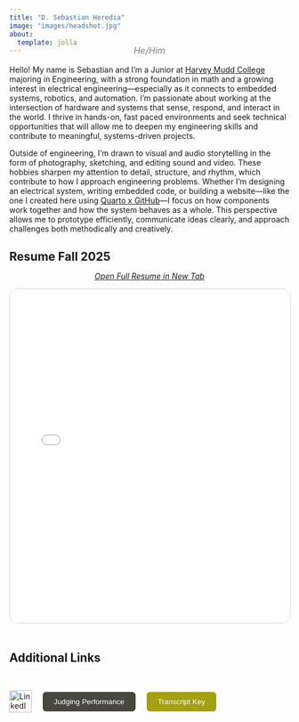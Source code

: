 ```yaml
---
title: "D. Sebastian Heredia"
image: "images/headshot.jpg"
about:
  template: jolla
---
```


<p style="text-align: center; font-size: 1rem; color: gray; margin-top: -2rem; margin-bottom: 1rem;">
  *He/Him*
</p>

<p class="justified-indent"> 
    Hello! My name is Sebastian and I’m a Junior at [Harvey Mudd College](https://www.hmc.edu) majoring in Engineering, with a strong foundation in math and a growing 
    interest in electrical engineering—especially as it connects to embedded systems, robotics, and automation. 
    I’m passionate about working at the intersection of hardware and systems that sense, respond, and interact 
    in the world. I thrive in hands-on, fast paced environments and seek technical opportunities that will allow 
    me to deepen my engineering skills and contribute to meaningful, systems-driven projects.
</p>

<p class="justified-indent"> 
    Outside of engineering, I’m drawn to visual and audio storytelling in the form of photography, sketching, and editing 
    sound and video. These hobbies sharpen my attention to detail, structure, and rhythm, which contribute to 
    how I approach engineering problems. Whether I’m designing an electrical system, writing embedded code, or building a website—like 
    the one I created here using [Quarto x GitHub](https://github.com/DylanSebastianHeredia/DylanSebastianHeredia.github.io)—I 
    focus on how components work together and how the system behaves as a whole. This perspective allows me to prototype 
    efficiently, communicate ideas clearly, and approach challenges both methodically and creatively.
</p>

<div style="height: 15px;"></div>

<h2 style="margin: 0; padding: 0; text-align: left;">Resume Fall 2025</h2>
<a href="documents/HEREDIA_CV_08182025.pdf" target="_blank" style="display:block; text-align:center; margin:0; padding:0px 0;">
  *Open Full Resume in New Tab*
</a>

<div style="text-align: center; padding: 0px 0;">
  <iframe 
    src="documents/HEREDIA_CV_08182025.pdf" 
    style="
      width: 100%;            /* responsive width */
      max-width: 1000px;      /* cap width on desktop */
      height: 600px;         /* adjust as needed */
      border: 1px solid lightgrey;
      border-radius: 15px;
      display: inline-block; /* important for text-align centering */
    ">
  </iframe>
</div>

<div style="height: 5px;"></div>

## Additional Links

<div style="height: 15px;"></div>

::: {.flex-container style="display: flex; gap: 20px; align-items: center;"}
<a href="https://www.linkedin.com/in/sebastian-heredia4/" target="_blank">
    <img src="https://cdn-icons-png.flaticon.com/512/174/174857.png" alt="LinkedIn" style="width:40px; height:40px;">
</a>

<a href="documents/judgingperformance.pdf" target="_blank">
    <button style="padding: 10px 20px; background-color: rgb(71, 71, 62); color: white; border: none; border-radius: 6px; cursor: pointer;">
        Judging Performance
    </button>  
</a>

<a href="documents/transcriptkey.pdf" target="_blank">
    <button style="padding: 10px 20px; background-color: rgb(164, 159, 19); color: white; border: none; border-radius: 6px; cursor: pointer;">
        Transcript Key
    </button>  
</a>
:::